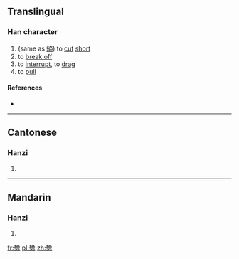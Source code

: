 ==Translingual==

===Han character===
{{Han char|rn=18|rad=刀|as=12|sn=14|four=|canj=VUSH|ids=⿱絕刀}}

# (same as [[絕]]) to [[cut]] [[short]]
# to [[break off]]
# to [[interrupt]], to [[drag]]
# to [[pull]]

====References====
* {{Han ref|kx=0143.430|hdz=10355.010|uh=3503|ud=13571}}

----

==Cantonese==

===Hanzi===
{{yue-hanzi|jyut=[[zyut6]]|y=jyut6}}

# {{defn|lang=yue|sort=刀12}}

----

==Mandarin==

===Hanzi===
{{cmn-hanzi|pin=[[jué]] ([[jue2]]), [[pì]] ([[pi4]])|wg=chüeh<sup>2</sup>, p'i<sup>4</sup>}}

# {{defn|lang=cmn|sort=刀12}}

[[fr:㔃]]
[[pl:㔃]]
[[zh:㔃]]